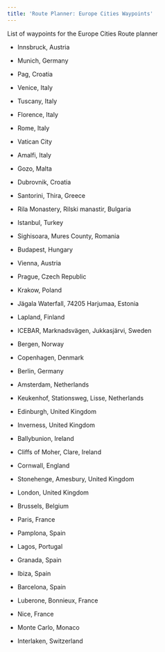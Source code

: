 ```yaml
---
title: 'Route Planner: Europe Cities Waypoints'
---
```


List of waypoints for the Europe Cities Route planner

-   Innsbruck, Austria

-   Munich, Germany

-   Pag, Croatia

-   Venice, Italy

-   Tuscany, Italy

-   Florence, Italy

-   Rome, Italy

-   Vatican City

-   Amalfi, Italy

-   Gozo, Malta

-   Dubrovnik, Croatia

-   Santorini, Thira, Greece

-   Rila Monastery, Rilski manastir, Bulgaria

-   Istanbul, Turkey

-   Sighisoara, Mures County, Romania

-   Budapest, Hungary

-   Vienna, Austria

-   Prague, Czech Republic

-   Krakow, Poland

-   Jägala Waterfall, 74205 Harjumaa, Estonia

-   Lapland, Finland

-   ICEBAR, Marknadsvägen, Jukkasjärvi, Sweden

-   Bergen, Norway

-   Copenhagen, Denmark

-   Berlin, Germany

-   Amsterdam, Netherlands

-   Keukenhof, Stationsweg, Lisse, Netherlands

-   Edinburgh, United Kingdom

-   Inverness, United Kingdom

-   Ballybunion, Ireland

-   Cliffs of Moher, Clare, Ireland

-   Cornwall, England

-   Stonehenge, Amesbury, United Kingdom

-   London, United Kingdom

-   Brussels, Belgium

-   Paris, France

-   Pamplona, Spain

-   Lagos, Portugal

-   Granada, Spain

-   Ibiza, Spain

-   Barcelona, Spain

-   Luberone, Bonnieux, France

-   Nice, France

-   Monte Carlo, Monaco

-   Interlaken, Switzerland
